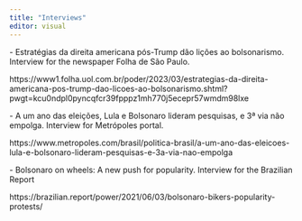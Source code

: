 ```yaml
---
title: "Interviews"
editor: visual
---
```


\- Estratégias da direita americana pós-Trump dão lições ao bolsonarismo. Interview for the newspaper Folha de São Paulo.

https://www1.folha.uol.com.br/poder/2023/03/estrategias-da-direita-americana-pos-trump-dao-licoes-ao-bolsonarismo.shtml?pwgt=kcu0ndpl0pyncqfcr39fpppz1mh770j5ecepr57wmdm98lxe

\- A um ano das eleições, Lula e Bolsonaro lideram pesquisas, e 3ª via não empolga. Interview for Metrópoles portal.

https://www.metropoles.com/brasil/politica-brasil/a-um-ano-das-eleicoes-lula-e-bolsonaro-lideram-pesquisas-e-3a-via-nao-empolga

\- Bolsonaro on wheels: A new push for popularity. Interview for the Brazilian Report

https://brazilian.report/power/2021/06/03/bolsonaro-bikers-popularity-protests/
